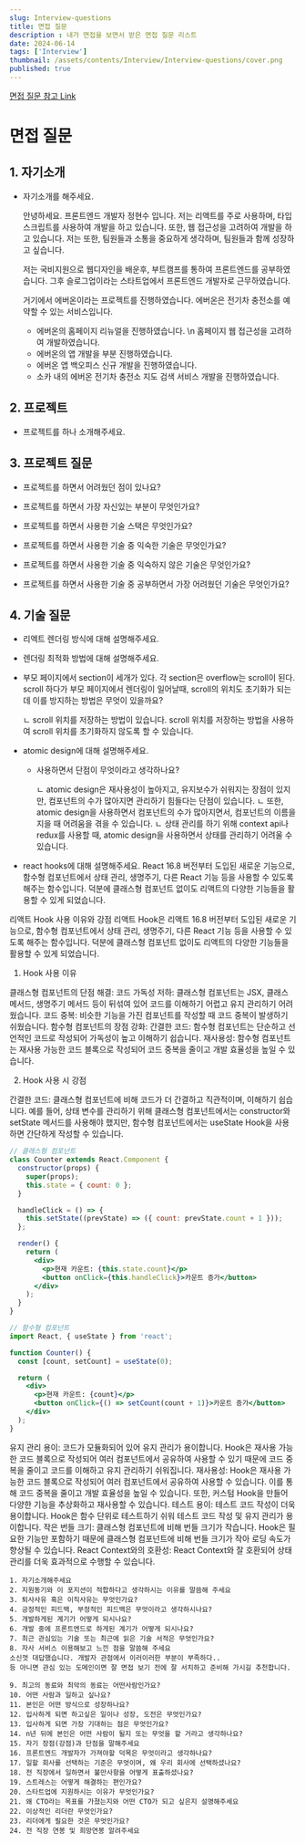 ```yaml
---
slug: Interview-questions
title: 면접 질문
description : 내가 면접을 보면서 받은 면접 질문 리스트
date: 2024-06-14
tags: ['Interview']
thumbnail: /assets/contents/Interview/Interview-questions/cover.png
published: true
---
```


[면접 질문 참고 Link](https://velog.io/@qnrjs42/23.10-24.01-3%EB%85%84%EC%B0%A8-%ED%94%84%EB%A1%A0%ED%8A%B8%EC%97%94%EB%93%9C-%EB%A9%B4%EC%A0%91-%EB%95%8C-%EB%B0%9B%EC%95%98%EB%8D%98-%EC%A7%88%EB%AC%B8%EA%B3%BC-%EB%8A%90%EB%82%80-%EC%A0%90-react#1-%EC%9E%90%EA%B8%B0%EC%86%8C%EA%B0%9C%ED%95%B4%EC%A3%BC%EC%84%B8%EC%9A%94)

# 면접 질문

## 1. 자기소개

- 자기소개를 해주세요.

  안녕하세요. 프론트엔드 개발자 정현수 입니다. 
  저는 리액트를 주로 사용하며, 타입스크립트를 사용하여 개발을 하고 있습니다. 
  또한, 웹 접근성을 고려하여 개발을 하고 있습니다. 
  저는 또한, 팀원들과 소통을 중요하게 생각하며, 팀원들과 함께 성장하고 싶습니다.

  저는 국비지원으로 웹디자인을 배운후, 부트캠프를 통하여 프론트엔드를 공부하였습니다. 
  그후 슬로그업이라는 스타트업에서 프론트엔드 개발자로 근무하였습니다. 

  거기에서 에버온이라는 프로젝트를 진행하였습니다. 
  에버온은 전기차 충전소를 예약할 수 있는 서비스입니다. 

  - 에버온의 홈페이지 리뉴얼을 진행하였습니다. \n 홈페이지 웹 접근성을 고려하여 개발하였습니다.
  - 에버온의 앱 개발을 부분 진행하였습니다.
  - 에버온 앱 백오피스 신규 개발을 진행하였습니다.
  - 소카 내의 에버온 전기차 충전소 지도 검색 서비스 개발을 진행하였습니다.


## 2. 프로젝트

- 프로젝트를 하나 소개해주세요.

## 3. 프로젝트 질문

- 프로젝트를 하면서 어려웠던 점이 있나요?

- 프로젝트를 하면서 가장 자신있는 부분이 무엇인가요?

- 프로젝트를 하면서 사용한 기술 스택은 무엇인가요?

- 프로젝트를 하면서 사용한 기술 중 익숙한 기술은 무엇인가요?

- 프로젝트를 하면서 사용한 기술 중 익숙하지 않은 기술은 무엇인가요?

- 프로젝트를 하면서 사용한 기술 중 공부하면서 가장 어려웠던 기술은 무엇인가요?

## 4. 기술 질문

- 리엑트 렌더링 방식에 대해 설명해주세요.

- 렌더링 최적화 방법에 대해 설명해주세요.

- 부모 페이지에서 section이 세개가 있다. 각 section은 overflow는 scroll이 된다. 
  scroll 하다가 부모 페이지에서 렌더링이 일어날때, scroll의 위치도 초기화가 되는데 이를 방지하는 방법은 무엇이 있을까요?

    ㄴ scroll 위치를 저장하는 방법이 있습니다. scroll 위치를 저장하는 방법을 사용하여 scroll 위치를 초기화하지 않도록 할 수 있습니다.

- atomic design에 대해 설명해주세요.

  - 사용하면서 단점이 무엇이라고 생각하나요?

    ㄴ atomic design은 재사용성이 높아지고, 유지보수가 쉬워지는 장점이 있지만, 컴포넌트의 수가 많아지면 관리하기 힘들다는 단점이 있습니다.
    ㄴ 또한, atomic design을 사용하면서 컴포넌트의 수가 많아지면서, 컴포넌트의 이름을 지을 때 어려움을 겪을 수 있습니다.
    ㄴ 상태 관리를 하기 위해 context api나 redux를 사용할 때, atomic design을 사용하면서 상태를 관리하기 어려울 수 있습니다.

- react hooks에 대해 설명해주세요.
React 16.8 버전부터 도입된 새로운 기능으로, 함수형 컴포넌트에서 상태 관리, 생명주기, 다른 React 기능 등을 사용할 수 있도록 해주는 함수입니다. 
덕분에 클래스형 컴포넌트 없이도 리액트의 다양한 기능들을 활용할 수 있게 되었습니다.
 

리액트 Hook 사용 이유와 강점
리액트 Hook은 리액트 16.8 버전부터 도입된 새로운 기능으로, 함수형 컴포넌트에서 상태 관리, 생명주기, 다른 React 기능 등을 사용할 수 있도록 해주는 함수입니다. 덕분에 클래스형 컴포넌트 없이도 리액트의 다양한 기능들을 활용할 수 있게 되었습니다.

1. Hook 사용 이유

클래스형 컴포넌트의 단점 해결:
코드 가독성 저하: 클래스형 컴포넌트는 JSX, 클래스 메서드, 생명주기 메서드 등이 뒤섞여 있어 코드를 이해하기 어렵고 유지 관리하기 어려웠습니다.
코드 중복: 비슷한 기능을 가진 컴포넌트를 작성할 때 코드 중복이 발생하기 쉬웠습니다.
함수형 컴포넌트의 장점 강화:
간결한 코드: 함수형 컴포넌트는 단순하고 선언적인 코드로 작성되어 가독성이 높고 이해하기 쉽습니다.
재사용성: 함수형 컴포넌트는 재사용 가능한 코드 블록으로 작성되어 코드 중복을 줄이고 개발 효율성을 높일 수 있습니다.

2. Hook 사용 시 강점

간결한 코드: 클래스형 컴포넌트에 비해 코드가 더 간결하고 직관적이며, 이해하기 쉽습니다. 예를 들어, 상태 변수를 관리하기 위해 클래스형 컴포넌트에서는 constructor와 setState 메서드를 사용해야 했지만, 함수형 컴포넌트에서는 useState Hook을 사용하면 간단하게 작성할 수 있습니다.
```jsx 
// 클래스형 컴포넌트
class Counter extends React.Component {
  constructor(props) {
    super(props);
    this.state = { count: 0 };
  }

  handleClick = () => {
    this.setState((prevState) => ({ count: prevState.count + 1 }));
  };

  render() {
    return (
      <div>
        <p>현재 카운트: {this.state.count}</p>
        <button onClick={this.handleClick}>카운트 증가</button>
      </div>
    );
  }
}
```

```jsx 
// 함수형 컴포넌트
import React, { useState } from 'react';

function Counter() {
  const [count, setCount] = useState(0);

  return (
    <div>
      <p>현재 카운트: {count}</p>
      <button onClick={() => setCount(count + 1)}>카운트 증가</button>
    </div>
  );
}
```
유지 관리 용이: 코드가 모듈화되어 있어 유지 관리가 용이합니다. Hook은 재사용 가능한 코드 블록으로 작성되어 여러 컴포넌트에서 공유하여 사용할 수 있기 때문에 코드 중복을 줄이고 코드를 이해하고 유지 관리하기 쉬워집니다.
재사용성: Hook은 재사용 가능한 코드 블록으로 작성되어 여러 컴포넌트에서 공유하여 사용할 수 있습니다. 이를 통해 코드 중복을 줄이고 개발 효율성을 높일 수 있습니다. 또한, 커스텀 Hook을 만들어 다양한 기능을 추상화하고 재사용할 수 있습니다.
테스트 용이: 테스트 코드 작성이 더욱 용이합니다. Hook은 함수 단위로 테스트하기 쉬워 테스트 코드 작성 및 유지 관리가 용이합니다.
작은 번들 크기: 클래스형 컴포넌트에 비해 번들 크기가 작습니다. Hook은 필요한 기능만 포함하기 때문에 클래스형 컴포넌트에 비해 번들 크기가 작아 로딩 속도가 향상될 수 있습니다.
React Context와의 호환성: React Context와 잘 호환되어 상태 관리를 더욱 효과적으로 수행할 수 있습니다.


```readme
1. 자기소개해주세요 
2. 지원동기와 이 포지션이 적합하다고 생각하시는 이유를 말씀해 주세요
3. 퇴사사유 혹은 이직사유는 무엇인가요?
4. 긍정적인 피드백, 부정적인 피드백은 무엇이라고 생각하시나요?
5. 개발하게된 계기가 어떻게 되시나요?
6. 개발 중에 프론트엔드로 하게된 계기가 어떻게 되시나요?
7. 최근 관심있는 기술 또는 최근에 읽은 기술 서적은 무엇인가요?
8. 자사 서비스 이용해보고 느낀 점을 말씀해 주세요
소신껏 대답했습니다. 개발자 관점에서 이러이러한 부분이 부족하다.. 
등 아니면 관심 있는 도메인이면 잘 면접 보기 전에 잘 서치하고 준비해 가시길 추천합니다.

9. 최고의 동료와 최악의 동료는 어떤사람인가요?
10. 어떤 사람과 일하고 싶나요?
11. 본인은 어떤 방식으로 성장하나요?
12. 입사하게 되면 하고싶은 일이나 성장, 도전은 무엇인가요?
13. 입사하게 되면 가장 기대하는 점은 무엇인가요?
14. n년 뒤에 본인은 어떤 사람이 될지 또는 무엇을 할 거라고 생각하나요?
15. 자기 장점(강점)과 단점을 말해주세요
16. 프론트엔드 개발자가 가져야할 덕목은 무엇이라고 생각하나요?
17. 일할 회사를 선택하는 기준은 무엇이며, 왜 우리 회사에 선택하셨나요?
18. 전 직장에서 일하면서 불만사항을 어떻게 표출하셨나요?
19. 스트레스는 어떻게 해결하는 편인가요?
20. 스타트업에 지원하시는 이유가 무엇인가요?
21. 왜 CTO라는 목표를 가졌는지와 어떤 CTO가 되고 싶은지 설명해주세요
22. 이상적인 리더란 무엇인가요?
23. 리더에게 필요한 것은 무엇인가요?
24. 전 직장 연봉 및 희망연봉 알려주세요
```

